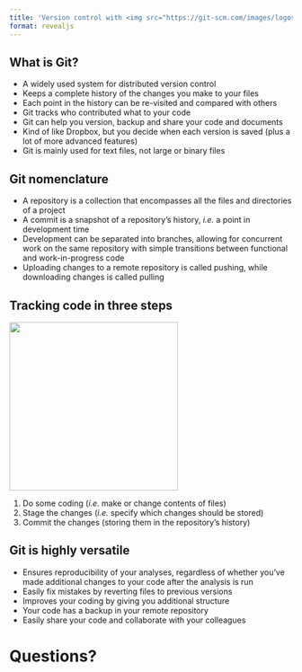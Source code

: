 ```yaml
---
title: 'Version control with <img src="https://git-scm.com/images/logos/downloads/Git-Logo-2Color.png" style="width:50%; padding: 15px 15px 15px 15px"/>'
format: revealjs
---
```


## What is Git?

::: {.incremental}
- A widely used system for distributed [version control]{.green}
- Keeps a [complete history]{.green} of the changes you make to your files
- Each point in the history can be re-visited and compared with others
- Git tracks [who contributed what]{.green} to your code
- Git can help you [version, backup and share]{.green} your code and documents
- Kind of like Dropbox, but you decide when each version is saved (plus a lot
  of more advanced features)
- Git is mainly used for [text files]{.green}, not large or binary files
:::

## Git nomenclature

::: {.incremental}
- A [repository]{.green} is a collection that encompasses all the files and
  directories of a project
- A [commit]{.green} is a snapshot of a repository's history, *i.e.* a point
  in development time
- Development can be separated into [branches]{.green}, allowing for concurrent
  work on the same repository with simple transitions between functional and
  work-in-progress code
- Uploading changes to a remote repository is called [pushing]{.green}, while
  downloading changes is called [pulling]{.green}
:::

## Tracking code in three steps

![](../../pages/images/git_overview_local.png){height=300 fig-align=center}

::: {.incremental}
1. Do some [coding]{.green} (*i.e.* make or change contents of files)
2. [Stage]{.green} the changes (*i.e.* specify which changes should be stored)
3. [Commit]{.green} the changes (storing them in the repository's history)
:::

## Git is highly versatile

::: {.incremental}
- Ensures [reproducibility]{.green} of your analyses, regardless of whether you’ve
  made additional changes to your code after the analysis is run
- Easily [fix mistakes]{.green} by reverting files to previous versions
- Improves your coding by giving you [additional structure]{.green}
- Your code has a [backup]{.green} in your remote repository
- Easily [share your code]{.green} and collaborate with your colleagues
:::

# Questions?
